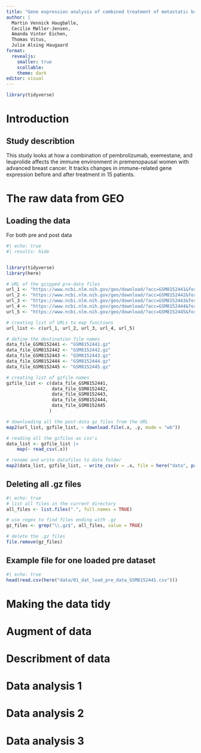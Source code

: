 ```yaml
---
title: "Gene expression analysis of combined treatment of metastatic breast cancer"
author: |
  Martin Vennick Haugbølle, 
  Cecilie Møller-Jensen, 
  Amanda Vinter Eichen, 
  Thomas Vitus, 
  Julie Alsing Haugaard
format:
  revealjs:
    smaller: true
    scollable:
    theme: dark
editor: visual
---
```


```r
library(tidyverse)
```

# Introduction

## Study describtion

This study looks at how a combination of pembrolizumab, exemestane, and leuprolide affects the immune environment in premenopausal women with advanced breast cancer. It tracks changes in immune-related gene expression before and after treatment in 15 patients.

# The raw data from GEO

## Loading the data

For both pre and post data

```r
#| echo: true
#| results: hide


library(tidyverse)
library(here)

# URL of the gzipped pre-data files
url_1 <- "https://www.ncbi.nlm.nih.gov/geo/download/?acc=GSM8152441&format=file&file=GSM8152441%5F20220128%5F30102613280522%2D01%5F01002%5F04%2ERCC%2Egz"
url_2 <- "https://www.ncbi.nlm.nih.gov/geo/download/?acc=GSM8152442&format=file&file=GSM8152442%5F20220128%5F30102613280522%2D01%5F01004%5F05%2ERCC%2Egz"
url_3 <- "https://www.ncbi.nlm.nih.gov/geo/download/?acc=GSM8152443&format=file&file=GSM8152443%5F20220128%5F30102613280522%2D01%5F01013%5F01%2ERCC%2Egz"
url_4 <- "https://www.ncbi.nlm.nih.gov/geo/download/?acc=GSM8152444&format=file&file=GSM8152444%5F20220128%5F30102613280522%2D01%5F01014%5F02%2ERCC%2Egz"
url_5 <- "https://www.ncbi.nlm.nih.gov/geo/download/?acc=GSM8152445&format=file&file=GSM8152445%5F20220128%5F30102613280522%2D01%5F01015%5F03%2ERCC%2Egz"

# creating list of URLs to map functions
url_list <- c(url_1, url_2, url_3, url_4, url_5)

# define the destination file names
data_file_GSM8152441 <- "GSM8152441.gz"
data_file_GSM8152442 <- "GSM8152442.gz"
data_file_GSM8152443 <- "GSM8152443.gz"
data_file_GSM8152444 <- "GSM8152444.gz"
data_file_GSM8152445 <- "GSM8152445.gz"

# creating list of gzfile names
gzfile_list <- c(data_file_GSM8152441,
                 data_file_GSM8152442,
                 data_file_GSM8152443,
                 data_file_GSM8152444,
                 data_file_GSM8152445
                )

# downloading all the post-data gz files from the URL
map2(url_list, gzfile_list, ~ download.file(.x, .y, mode = "wb"))

# reading all the gzfiles as csv's
data_list <- gzfile_list |>
    map(~ read_csv(.x))

# rename and write datafiles to data folder
map2(data_list, gzfile_list, ~ write_csv(x = .x, file = here("data", paste0("pre_data_", str_sub(.y, 1, -4), ".csv"))))

```

## Deleting all .gz files

```r
#| echo: true
# list all files in the current directory
all_files <- list.files(".", full.names = TRUE)

# use regex to find files ending with .gz
gz_files <- grep("\\.gz$", all_files, value = TRUE)

# delete the .gz files
file.remove(gz_files)
```

## Example file for one loaded pre dataset

```r
#| echo: true
head(read.csv(here("data/01_dat_load_pre_data_GSM8152441.csv")))
```

# Making the data tidy

## 

# Augment of data

# Describment of data

# Data analysis 1

# Data analysis 2

# Data analysis 3
